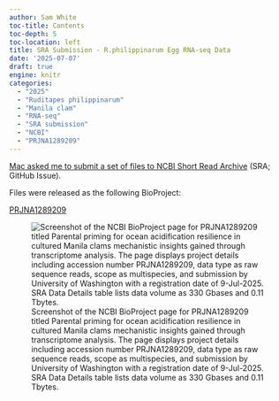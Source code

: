 ```yaml
---
author: Sam White
toc-title: Contents
toc-depth: 5
toc-location: left
title: SRA Submission - R.philippinarum Egg RNA-seq Data
date: '2025-07-07'
draft: true
engine: knitr
categories: 
  - "2025"
  - "Ruditapes philippinarum"
  - "Manila clam"
  - "RNA-seq"
  - "SRA submission"
  - "NCBI"
  - "PRJNA1289209"
---
```

[Mac asked me to submit a set of files to NCBI Short Read Archive](https://github.com/RobertsLab/resources/issues/2223) (SRA; GitHub Issue).

Files were released as the following BioProject:

[PRJNA1289209](https://www.ncbi.nlm.nih.gov/bioproject/PRJNA1289209)

![Screenshot of the NCBI BioProject page for PRJNA1289209 titled Parental priming for ocean acidification resilience in cultured Manila clams mechanistic insights gained through transcriptome analysis. The page displays project details including accession number PRJNA1289209, data type as raw sequence reads, scope as multispecies, and submission by University of Washington with a registration date of 9-Jul-2025. SRA Data Details table lists data volume as 330 Gbases and 0.11 Tbytes.](./20250707-rphi-sra-bioproject-screencap.png){fig-alt="Screenshot of the NCBI BioProject page for PRJNA1289209 titled Parental priming for ocean acidification resilience in cultured Manila clams mechanistic insights gained through transcriptome analysis. The page displays project details including accession number PRJNA1289209, data type as raw sequence reads, scope as multispecies, and submission by University of Washington with a registration date of 9-Jul-2025. SRA Data Details table lists data volume as 330 Gbases and 0.11 Tbytes."}